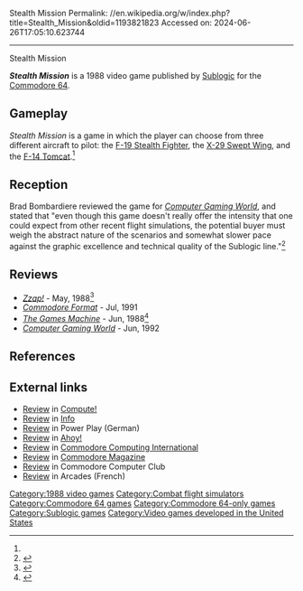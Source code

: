 Stealth Mission
Permalink: //en.wikipedia.org/w/index.php?title=Stealth_Mission&oldid=1193821823
Accessed on: 2024-06-26T17:05:10.623744



------
Stealth Mission
{{Short description|1988 video game}}
{{Distinguish|Stealth game}}
{{Infobox video game
| collapsible = 
| state = 
| italic title = 
| title = Stealth Mission
| image = Stealth Mission cover.jpg
| alt = 
| caption = 
| developer = 
| publisher = [[Sublogic]]
| series = 
| engine = 
| platforms = [[Commodore 64]]
| released = 1988
| genre = [[Combat flight simulator]]
| modes = 
}}

'''''Stealth Mission''''' is a 1988 video game published by [[Sublogic]] for the [[Commodore 64]].

==Gameplay==
''Stealth Mission'' is a game in which the player can choose from three different aircraft to pilot: the [[F-19|F-19 Stealth Fighter]], the [[Grumman X-29|X-29 Swept Wing]], and the [[F-14 Tomcat]].<ref name="CGW54"/>

==Reception==
Brad Bombardiere reviewed the game for ''[[Computer Gaming World]]'', and stated that "even though this game doesn't really offer the intensity that one could expect from other recent flight simulations, the potential buyer must weigh the abstract nature of the scenarios and somewhat slower pace against the graphic excellence and technical quality of the Sublogic line."<ref name="CGW54">{{cite magazine |last=Bombardiere |first=Brad |title=Stealth Mission: Sublogic Unveils Their "Stealth" Simulator |magazine=Computer Gaming World |date=December 1988 |volume=1 |issue=54 |pages=14, 16}}</ref>

==Reviews==
*''[[Zzap!64|Zzap!]]'' - May, 1988<ref>{{Cite web|url=https://archive.org/details/zzapp_64_issue_037_600dpi/page/n9/mode/2up|title = Zzap! 64 Issue 037 (HQ)}}</ref>
*''[[Commodore Format]]'' - Jul, 1991
*''[[The Games Machine]]'' - Jun, 1988<ref>{{Cite web|url=https://archive.org/details/The_Games_Machine_Issue_007/page/n53/mode/2up|title = The Games Machine Issue 007}}</ref>
*''[[Computer Gaming World]]'' - Jun, 1992

==References==
{{reflist}}

==External links==
*[https://archive.org/details/1988-09-compute-magazine/page/n73/mode/2up Review] in [[Compute!]]
*[https://archive.org/details/info-magazine-20/page/n15/mode/2up Review] in [[.info (magazine)|Info]]
*[https://archive.org/details/Power.Play.N04.1988.04-kultpower/page/n63/mode/2up Review] in Power Play (German)
*[https://archive.org/details/ahoy-magazine-55/page/n21/mode/2up Review] in [[Ahoy!]]
*[https://archive.org/details/Commodore_Computing_International_198807/page/66/mode/2up Review] in [[Commodore Computing International]]
*[https://archive.org/details/26-commodore-magazine/page/n29/mode/2up Review] in [[Commodore Magazine]]
*[https://archive.org/details/Commodore-Computer-Club-60/page/n21/mode/2up Review] in Commodore Computer Club
*[https://archive.org/details/Arcades07/page/n49/mode/2up Review] in Arcades (French)

[[Category:1988 video games]]
[[Category:Combat flight simulators]]
[[Category:Commodore 64 games]]
[[Category:Commodore 64-only games]]
[[Category:Sublogic games]]
[[Category:Video games developed in the United States]]